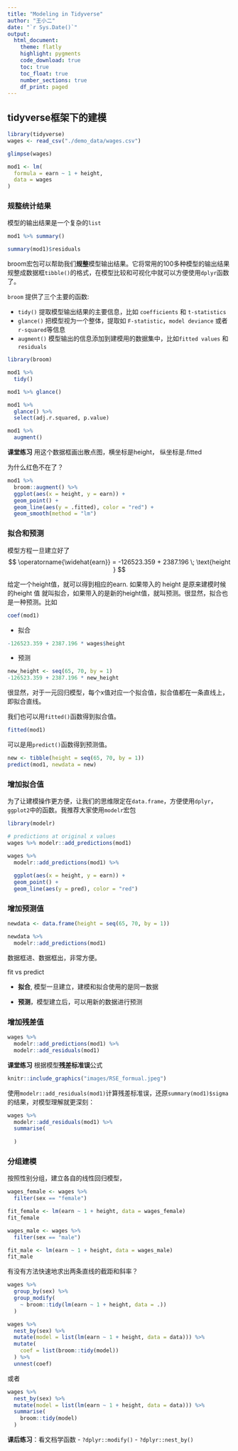 ```yaml
---
title: "Modeling in Tidyverse"
author: "王小二"
date: "`r Sys.Date()`"
output: 
  html_document:
    theme: flatly
    highlight: pygments
    code_download: true
    toc: true
    toc_float: true
    number_sections: true
    df_print: paged
---
```






## tidyverse框架下的建模


```r
library(tidyverse)
wages <- read_csv("./demo_data/wages.csv")

glimpse(wages)
```



```r
mod1 <- lm(
  formula = earn ~ 1 + height,
  data = wages
)
```



### 规整统计结果

模型的输出结果是一个复杂的`list`

```r
mod1 %>% summary()
```


```r
summary(mod1)$residuals
```


broom宏包可以帮助我们**规整**模型输出结果。它将常用的100多种模型的输出结果规整成数据框`tibble()`的格式，在模型比较和可视化中就可以方便使用`dplyr`函数了。

`broom` 提供了三个主要的函数:

- `tidy()` 提取模型输出结果的主要信息，比如 `coefficients` 和 `t-statistics`
- `glance()` 把模型视为一个整体，提取如 `F-statistic`，`model deviance` 或者 `r-squared`等信息
- `augment()` 模型输出的信息添加到建模用的数据集中，比如`fitted values` 和 `residuals` 


```r
library(broom)

mod1 %>% 
  tidy() 
```



```r
mod1 %>% glance()
```



```r
mod1 %>%
  glance() %>%
  select(adj.r.squared, p.value)
```


```r
mod1 %>% 
  augment()
```

**课堂练习** 用这个数据框画出散点图，横坐标是height， 纵坐标是.fitted



为什么红色不在了？
```r
mod1 %>% 
  broom::augment() %>%
  ggplot(aes(x = height, y = earn)) +
  geom_point() +
  geom_line(aes(y = .fitted), color = "red") +
  geom_smooth(method = "lm")
```






### 拟合和预测

模型方程一旦建立好了
$$
\operatorname{\widehat{earn}} = -126523.359 + 2387.196 \; \text{height } 
$$

给定一个height值，就可以得到相应的earn. 如果带入的 height 是原来建模时候的height 值 就叫拟合，如果带入的是新的height值，就叫预测。很显然，拟合也是一种预测。比如
```r
coef(mod1)
```

- 拟合
```r
-126523.359 + 2387.196 * wages$height
```

- 预测
```r
new_height <- seq(65, 70, by = 1)
-126523.359 + 2387.196 * new_height
```

很显然，对于一元回归模型，每个x值对应一个拟合值，拟合值都在一条直线上，即拟合直线。


我们也可以用`fitted()`函数得到拟合值。
```r
fitted(mod1)
```


可以是用`predict()`函数得到预测值。
```r
new <- tibble(height = seq(65, 70, by = 1))
predict(mod1, newdata = new)
```

### 增加拟合值

为了让建模操作更方便，让我们的思维限定在`data.frame`，方便使用`dplyr`，`ggplot2`中的函数。我推荐大家使用`modelr`宏包

```r
library(modelr)
```


```r
# predictions at original x values
wages %>% modelr::add_predictions(mod1)
```


```r
wages %>% 
  modelr::add_predictions(mod1) %>% 
  
  ggplot(aes(x = height, y = earn)) +
  geom_point() +
  geom_line(aes(y = pred), color = "red") 
```





### 增加预测值

```r
newdata <- data.frame(height = seq(65, 70, by = 1))

newdata %>% 
  modelr::add_predictions(mod1)
```

数据框进、数据框出，非常方便。



::: {.rmdnote}

fit vs predict

- **拟合**, 模型一旦建立，建模和拟合使用的是同一数据

- **预测**，模型建立后，可以用新的数据进行预测

::: 



### 增加残差值
```r
wages %>% 
  modelr::add_predictions(mod1) %>%
  modelr::add_residuals(mod1)
```



**课堂练习** 根据模型**残差标准误**公式

```r
knitr::include_graphics("images/RSE_formual.jpeg")
```

使用`modelr::add_residuals(mod1)`计算残差标准误，还原`summary(mod1)$sigma`的结果，对模型理解就更深刻：

```r
wages %>%
  modelr::add_residuals(mod1) %>% 
  summarise(
    
  )
```



### 分组建模

按照性别分组，建立各自的线性回归模型，

```r
wages_female <- wages %>%
  filter(sex == "female")

fit_female <- lm(earn ~ 1 + height, data = wages_female)
fit_female
```



```r
wages_male <- wages %>%
  filter(sex == "male")

fit_male <- lm(earn ~ 1 + height, data = wages_male)
fit_male
```


有没有方法快速地求出两条直线的截距和斜率？

```r
wages %>%
  group_by(sex) %>%
  group_modify(
    ~ broom::tidy(lm(earn ~ 1 + height, data = .))
  )
```





```r
wages %>%
  nest_by(sex) %>%
  mutate(model = list(lm(earn ~ 1 + height, data = data))) %>%
  mutate(
    coef = list(broom::tidy(model))
  ) %>% 
  unnest(coef)
```


或者
```r
wages %>%
  nest_by(sex) %>%
  mutate(model = list(lm(earn ~ 1 + height, data = data))) %>%
  summarise(
    broom::tidy(model)
  ) 
```


**课后练习**：看文档学函数
- `?dplyr::modify()`
- `?dplyr::nest_by()`


